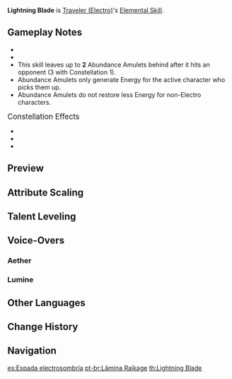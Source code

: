 {{Talent Infobox
|image         = Talent Lightning Blade.png
|character     = Traveler (Electro)
|type          = Elemental Skill
|info          = Unleashes three swift thunder shadows that deal {{Color|Electro DMG}} to opponents and leave an Abundance Amulet behind after hitting an opponent.<br />2 Abundance Amulets can be created initially. Using this skill will reset any Abundance Amulets that were generated.<br /><br />'''Abundance Amulets'''<br />When a character is near an Abundance Amulet, they will absorb it and obtain the following effects:<br />
* Restores Elemental Energy<!--no punctuation in-game-->
* Increases [[Energy Recharge]] during the Abundance Amulet's duration.
|energyGen     = This skill generates '''1''' elemental particles if it hits at least 1 target; and  '''2''' Abundance Amulets.
|particles     = 1 (+2)
|duration      = 6s
|CD            = 13.5s
|attr1         = Skill DMG
|value1        = 78.66%–167.16%
|attr2         = Energy Regeneration
|value2        = 3–4
|attr3         = Energy Recharge Increase
|value3        = 20
|attr4         = Abundance Amulet Duration
|value4        = 15s
|utility1      = Energy
|scale_att1    = ATK
}}
{{Description|You and Paimon discuss the paths by which electricity might flow.}}
'''Lightning Blade''' is [[Traveler (Electro)]]'s [[Elemental Skill]].

==Gameplay Notes==
* {{TalentNote|particles|1}}
* {{TalentNote|icd|Skill DMG}}
* This skill leaves up to '''2''' Abundance Amulets behind after it hits an opponent (3 with Constellation 1).
* Abundance Amulets only generate Energy for the active character who picks them up.
* Abundance Amulets do not restore less Energy for non-Electro characters.

;<big>Constellation Effects</big>
* {{TalentNote|constellation|1|Spring Thunder of Fertility}}
* {{TalentNote|constellation|4|Fickle Cloudstrike}}
* {{TalentNote|constellation|5|Clamor in the Wilds}}

==Preview==
{{Preview
|file1=Lightning Blade (Aether) Preview
|caption1=Aether

|file2=Lightning Blade (Lumine) Preview
|caption2=Lumine
}}
{{Clr}}

==Attribute Scaling==
{{Talent Scaling
|talentType=Elemental Skill
|levels=14
|order=skilldmg,energyregeneration,energyrechargeincrease,duration,abundanceamuletduration,cd
|titles=Skill DMG (%),Energy Regeneration,Energy Recharge Increase,Duration,Abundance Amulet Duration,CD
|skilldmg_1=78.66
|skilldmg_2=84.56
|skilldmg_3=90.46
|skilldmg_4=98.33
|skilldmg_5=104.23
|skilldmg_6=110.13
|skilldmg_7=118.00
|skilldmg_8=125.86
|skilldmg_9=133.73
|skilldmg_10=141.60
|skilldmg_11=149.46
|skilldmg_12=157.33
|skilldmg_13=167.16
|skilldmg_14=177.00

|energyregeneration_1=3 Per Amulet
|energyregeneration_2=3 Per Amulet
|energyregeneration_3=3 Per Amulet
|energyregeneration_4=3.5 Per Amulet
|energyregeneration_5=3.5 Per Amulet
|energyregeneration_6=3.5 Per Amulet
|energyregeneration_7=4 Per Amulet
|energyregeneration_8=4 Per Amulet
|energyregeneration_9=4 Per Amulet
|energyregeneration_10=4 Per Amulet
|energyregeneration_11=4 Per Amulet
|energyregeneration_12=4 Per Amulet
|energyregeneration_13=4 Per Amulet
|energyregeneration_14=4 Per Amulet

|energyrechargeincrease=20%

|duration=6s

|abundanceamuletduration=15

|cd=13.5s
}}

==Talent Leveling==
{{Talent Upgrade|Inazuma}}

==Voice-Overs==
===Aether===
{{Talent VO/Traveler|character=Aether}}
===Lumine===
{{Talent VO/Traveler|character=Lumine}}

==Other Languages==
{{Other Languages
|en      = Lightning Blade
|zhs     = 雷影剑
|zhs_rm  = Léi Yǐng Jiàn
|zht     = 雷影劍
|zht_rm  = Léi Yǐng Jiàn
|zh_tl   = Thunder Blade
|ja      = 雷影剣
|ja_rm   = Raieiken{{Assumed}}
|ja_tl   = Lightning Shadow Blade
|ko      = 뇌영검
|ko_rm   = Noeyeonggeom
|ko_tl   = Thunder Shadow Sword
|es      = Espada electrosombría
|es_tl   = Lightning Shadow Sword
|fr      = Lame d'éclair
|fr_tl   = Lightning Blade
|ru      = Клинок молнии
|ru_tl   = Lightning Blade
|th      = Lightning Blade
|vi      = Lôi Ảnh Kiếm
|vi_tl   = Lightning Shadow Sword
|de      = Blitzschattenschwert
|de_tl   = Lightning Shadow Sword
|id      = Lightning Blade
|pt      = Lâmina Raikage
|pt_tl   = Raikage Blade
}}

==Change History==
{{Change History|2.0}}
<!--
==References==
{{Reflist}}-->

==Navigation==
{{Talent Navbox|Traveler (Electro)}}

[[es:Espada electrosombría]]
[[pt-br:Lâmina Raikage]]
[[th:Lightning Blade]]